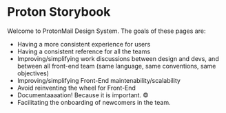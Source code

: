 
<Meta title="Introduction" />

# Proton Storybook


Welcome to ProtonMail Design System. The goals of these pages are:

- Having a more consistent experience for users
- Having a consistent reference for all the teams
- Improving/simplifying work discussions between design and devs, and between all front-end team (same language, same conventions, same objectives)
- Improving/simplifying Front-End maintenability/scalability
- Avoid reinventing the wheel for Front-End
- Documentaaaation! Because it is important. ©
- Facilitating the onboarding of newcomers in the team.

